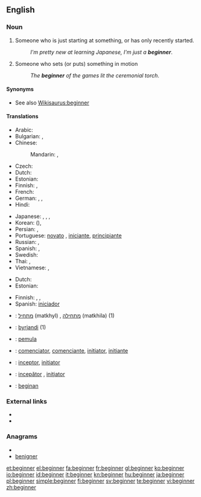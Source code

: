 ==English==

===Noun===
{{en-noun}}

# Someone who is just starting at something, or has only recently started.
#: ''I'm pretty new at learning Japanese, I'm just a '''beginner'''''.
# Someone who sets (or puts) something in motion
#: ''The '''beginner''' of the games lit the ceremonial torch''.

====Synonyms====
* See also [[Wikisaurus:beginner]]

====Translations====
{{trans-top|someone who just recently started}}
* Arabic: {{t|ar|مبتدئ|m|tr=mubtadi'}}
* Bulgarian: {{t|bg|начинаещ|m|tr=nachinaješt}},  {{t|bg|новак|m|tr=novak}}
* Chinese:
*: Mandarin: {{t|cmn|初學者|sc=Hani}},  {{t|cmn|初学者|tr=chūxuézhě|sc=Hani}}
* Czech: {{t-|cs|začátečník|m}}
* Dutch: {{t-|nl|beginner|m}}
* Estonian: {{t-|et|algaja}}
* Finnish: {{t+|fi|aloittelija}}, {{t-|fi|vasta-alkaja}}
* French: {{t+|fr|débutant|m}}
* German: {{t+|de|Anfänger|m}}, {{t|de|Anfängerin|f}}, {{t|de|Anfänger|p}}
* Hindi: {{t|hi|शुरुआत|tr=śuru'āt|xs=Hindi}}
{{trans-mid}}
* Japanese: {{t-|ja|初心者|tr=しょしんしゃ, shoshinsha}},  {{t|ja|初学者|tr=しょがくしゃ, shogakusha}},  {{t|ja|ビギナー |tr=biginā}},  {{t-|ja|新参|tr=しんざん, shinzan}}
* Korean: {{t|ko|초심자|tr=chosimja|sc=Hang}} ({{t-|ko|初心者|sc=Hani}}),  {{t|ko|초보자|tr=choboja|sc=Hang}}
* Persian: {{t+|fa|مبتدی|xs=Persian}},  {{t+|fa|تازه‌کار|xs=Persian}}
* Portuguese: [[novato]] {{m}}, [[iniciante]], [[principiante]]
* Russian: {{t|ru|начинающий|m|tr=nachinájuščij}},  {{t+|ru|новичок|m|tr=novičók}}
* Spanish: {{t+|es|principiante}}, {{t-|es|iniciado}}
* Swedish: {{t+|sv|nybörjare|c}}
* Thai: {{t|th|ผู้เริ่มเรียน}},  {{t|th|มือใหม่}}
* Vietnamese: {{t|vi|người bắt đầu|xs=Vietnamese}},  {{t|vi|người mới học|xs=Vietnamese}}
{{trans-bottom}}

{{trans-top|someone who sets something in motion}}
* Dutch: {{t-|nl|starter}}
* Estonian: {{t-|et|alustaja}}
{{trans-mid}}
* Finnish: {{t+|fi|avaaja}}, {{t-|fi|aloittaja}},  {{t+|fi|alkuunpanija}}
* Spanish: [[iniciador]]
{{trans-bottom}}

{{checktrans-top}}
* {{ttbc|Hebrew}}: [[מתחיל]] (matkhyl) {{m}}, [[מתחילה]] (matkhila) {{f}} (1)
* {{ttbc|Icelandic}}: [[byrjandi]] {{m}} (1)
* {{ttbc|Indonesian}}: [[mula|pemula]]
* {{ttbc|Interlingua}}: [[comenciator]], [[comenciante]], [[initiator]], [[initiante]]
* {{ttbc|Latin}}: [[inceptor]], [[initiator]]
* {{ttbc|Romanian}}: [[incepător]] {{m}}, [[iniţiator]] {{m}}
* {{ttbc|Volapük}}: [[beginan]]
{{checktrans-bottom}}

===External links===
* {{R:Webster 1913}}
* {{R:Century 1911}}

===Anagrams===
* {{alphagram|beeginnr}}
* [[benigner#English|benigner]]

[[et:beginner]]
[[el:beginner]]
[[fa:beginner]]
[[fr:beginner]]
[[gl:beginner]]
[[ko:beginner]]
[[io:beginner]]
[[id:beginner]]
[[it:beginner]]
[[kn:beginner]]
[[hu:beginner]]
[[ja:beginner]]
[[pl:beginner]]
[[simple:beginner]]
[[fi:beginner]]
[[sv:beginner]]
[[te:beginner]]
[[vi:beginner]]
[[zh:beginner]]